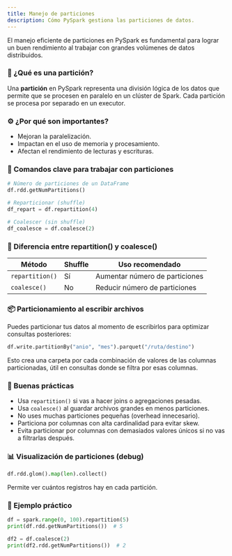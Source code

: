 ```yaml
---
title: Manejo de particiones
description: Cómo PySpark gestiona las particiones de datos.
---
```


El manejo eficiente de particiones en PySpark es fundamental para lograr un buen rendimiento al trabajar con grandes volúmenes de datos distribuidos.

### 🧱 ¿Qué es una partición?

Una **partición** en PySpark representa una división lógica de los datos que permite que se procesen en paralelo en un clúster de Spark. Cada partición se procesa por separado en un executor.

### ⚙️ ¿Por qué son importantes?

* Mejoran la paralelización.
* Impactan en el uso de memoria y procesamiento.
* Afectan el rendimiento de lecturas y escrituras.

### 📌 Comandos clave para trabajar con particiones

```python
# Número de particiones de un DataFrame
df.rdd.getNumPartitions()

# Reparticionar (shuffle)
df_repart = df.repartition(4)

# Coalescer (sin shuffle)
df_coalesce = df.coalesce(2)
```

### 🔄 Diferencia entre repartition() y coalesce()

| Método | Shuffle | Uso recomendado |
|---|---|---|
| `repartition()` | Sí | Aumentar número de particiones |
| `coalesce()` | No | Reducir número de particiones |

### 📦 Particionamiento al escribir archivos

Puedes particionar tus datos al momento de escribirlos para optimizar consultas posteriores:

```python
df.write.partitionBy("anio", "mes").parquet("/ruta/destino")
```

Esto crea una carpeta por cada combinación de valores de las columnas particionadas, útil en consultas donde se filtra por esas columnas.

### 🧠 Buenas prácticas

* Usa `repartition()` si vas a hacer joins o agregaciones pesadas.
* Usa `coalesce()` al guardar archivos grandes en menos particiones.
* No uses muchas particiones pequeñas (overhead innecesario).
* Particiona por columnas con alta cardinalidad para evitar skew.
* Evita particionar por columnas con demasiados valores únicos si no vas a filtrarlas después.

### 📊 Visualización de particiones (debug)

```python
df.rdd.glom().map(len).collect()
```

Permite ver cuántos registros hay en cada partición.

### 🧪 Ejemplo práctico

```python
df = spark.range(0, 100).repartition(5)
print(df.rdd.getNumPartitions())  # 5

df2 = df.coalesce(2)
print(df2.rdd.getNumPartitions())  # 2
```